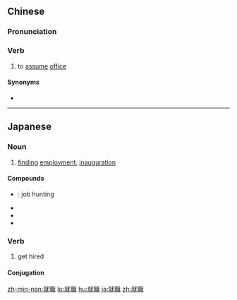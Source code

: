 {{also|就职}}
==Chinese==
{{zh-forms|s=就职}}

===Pronunciation===
{{zh-pron
|m=jiùzhí
|c=zau6 zik1
|h=pfs=chhiu-chṳt
|mn=chiū-chit
|cat=v
}}

===Verb===
{{zh-verb}}

# to [[assume]] [[office]]

====Synonyms====
* {{zh-l|就位}}

----

==Japanese==
{{ja-kanjitab|しゅう|しょく|yomi=o}}

===Noun===
{{ja-noun|しゅうしょく}}

# [[finding]] [[employment]], [[inauguration]]

====Compounds====
* {{ja-r|就職活動|しゅうしょく かつどう}}: job hunting
* {{ja-r|就職戦線|しゅうしょく せんせん}}
* {{ja-r|就職難|しゅうしょくなん}}
* {{ja-r|就職率|しゅうしょくりつ}}

===Verb===
{{ja-verb-suru|しゅうしょく}}

# get hired

====Conjugation====
{{ja-suru|しゅうしょく}}

[[zh-min-nan:就職]]
[[lo:就職]]
[[hu:就職]]
[[ja:就職]]
[[zh:就職]]